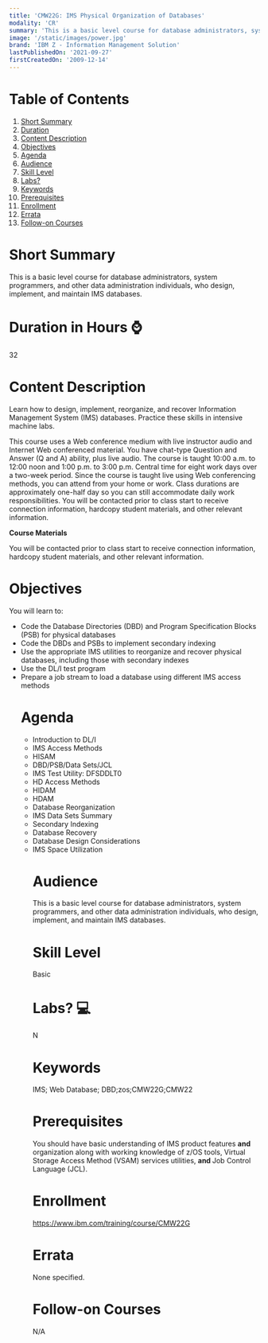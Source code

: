 ```yaml
---
title: 'CMW22G: IMS Physical Organization of Databases'
modality: 'CR'
summary: 'This is a basic level course for database administrators, system programmers, and other data administration individuals, who design, implement, and maintain IMS databases.'
image: '/static/images/power.jpg'
brand: 'IBM Z - Information Management Solution'
lastPublishedOn: '2021-09-27'
firstCreatedOn: '2009-12-14'
---
```

# Table of Contents
1.  [Short Summary](#short-summary)
2.  [Duration](#duration-in-hours-)
3.  [Content Description](#content-description)
4.  [Objectives](#objectives)
5.  [Agenda](#agenda)
6.  [Audience](#audience)
7.  [Skill Level](#skill-level)
8.  [Labs?](#labs-)
9.  [Keywords](#keywords)
10. [Prerequisites](#prerequisites)
11. [Enrollment](#enrollment)
12. [Errata](#errata)
13. [Follow-on Courses](#follow-on-courses)

# Short Summary
This is a basic level course for database administrators, system programmers, and other data administration individuals, who design, implement, and maintain IMS databases.

# Duration in Hours ⌚
32

# Content Description
<p>Learn how to design, implement, reorganize, and recover Information Management System (IMS) databases. Practice these skills in intensive machine labs.</p>

<p>This course uses a Web conference medium with live instructor audio and Internet Web conferenced material. You have chat-type Question and Answer (Q and A) ability, plus live audio. The course is taught 10:00 a.m. to 12:00 noon and 1:00 p.m. to 3:00 p.m. Central time for eight work days over a two-week period. Since the course is taught live using Web conferencing methods, you can attend from your home or work. Class durations are approximately one-half day so you can still accommodate daily work responsibilities. You will be contacted prior to class start to receive connection information, hardcopy student materials, and other relevant information.</p>

<p><strong>Course Materials</strong></p>

<p>You will be contacted prior to class start to receive connection information, hardcopy student materials, and other relevant information.</p>

# Objectives
<p>You will learn to:</p>

<ul />
	<li />Code the Database Directories (DBD) and Program Specification Blocks (PSB) for physical databases
	<li />Code the DBDs and PSBs to implement secondary indexing
	<li />Use the appropriate IMS utilities to reorganize and recover physical databases, including those with secondary indexes
	<li />Use the DL/I test program
	<li />Prepare a job stream to load a database using different IMS access methods


# Agenda
<ul /><li />Introduction to DL/I<li />IMS Access Methods<li />HISAM<li />DBD/PSB/Data Sets/JCL<li />IMS Test Utility: DFSDDLT0<li />HD Access Methods<li />HIDAM<li />HDAM<li />Database Reorganization<li />IMS Data Sets Summary<li />Secondary Indexing<li />Database Recovery<li />Database Design Considerations<li />IMS Space Utilization

# Audience
<p>This is a basic level course for database administrators, system programmers, and other data administration individuals, who design, implement, and maintain IMS databases.</p>

# Skill Level
Basic               

# Labs? 💻
N

# Keywords
IMS; Web Database; DBD;zos;CMW22G;CMW22

# Prerequisites
<p>You should have basic understanding of IMS product features <strong>and </strong>organization along with working knowledge of z/OS tools, Virtual Storage Access Method (VSAM) services utilities, <strong>and </strong>Job Control Language (JCL).</p>

# Enrollment
https://www.ibm.com/training/course/CMW22G

# Errata
None specified.

# Follow-on Courses
N/A

